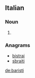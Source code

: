 ==Italian==

===Noun===
{{head|it|plural}} {{m}}

# {{plural of|barista|lang=it}}

===Anagrams===
* [[bistrai#Italian|bistrai]]
* [[sbraiti#Italian|sbraiti]]

[[de:baristi]]